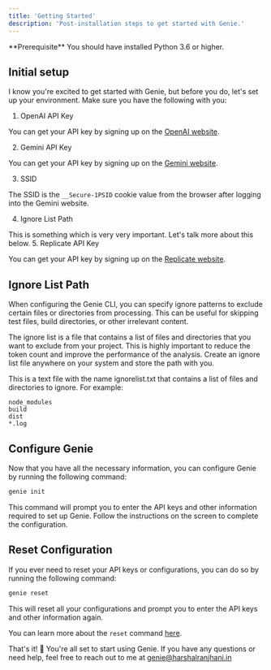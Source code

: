 ```yaml
---
title: 'Getting Started'
description: 'Post-installation steps to get started with Genie.'
---
```


<Info>
  **Prerequisite** You should have installed Python 3.6 or higher.
</Info>

## Initial setup

I know you're excited to get started with Genie, but before you do, let's set up your environment. Make sure you have the following with you:

1. OpenAI API Key 

You can get your API key by signing up on the [OpenAI website](https://platform.openai.com/signup).

2. Gemini API Key

You can get your API key by signing up on the [Gemini website](https://aistudio.google.com/app/apikey).

3. SSID

The SSID is the `__Secure-1PSID` cookie value from the browser after logging into the Gemini website.

4. Ignore List Path

This is something which is very very important. Let's talk more about this below.
5. Replicate API Key

You can get your API key by signing up on the [Replicate website](https://replicate.com/).

## Ignore List Path

When configuring the Genie CLI, you can specify ignore patterns to exclude certain files or directories from processing. This can be useful for skipping test files, build directories, or other irrelevant content.

The ignore list is a file that contains a list of files and directories that you want to exclude from your project. This is highly important to reduce the token count and improve the performance of the analysis. Create an ignore list file anywhere on your system and store the path with you.

This is a text file with the name ignorelist.txt that contains a list of files and directories to ignore. For example:

```plaintext
node_modules
build
dist
*.log
```

## Configure Genie

Now that you have all the necessary information, you can configure Genie by running the following command:

```bash
genie init
```

This command will prompt you to enter the API keys and other information required to set up Genie. Follow the instructions on the screen to complete the configuration.

## Reset Configuration

If you ever need to reset your API keys or configurations, you can do so by running the following command:

```bash
genie reset
```

This will reset all your configurations and prompt you to enter the API keys and other information again.

You can learn more about the `reset` command [here](/commands/reset).

That's it! 🎉 You're all set to start using Genie. If you have any questions or need help, feel free to reach out to me at [genie@harshalranjhani.in](mailto:genie@harshalranjhani.in)



